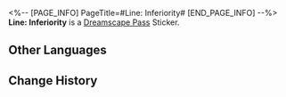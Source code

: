 <%-- [PAGE_INFO]
PageTitle=#Line: Inferiority#
[END_PAGE_INFO] --%>
{{Stub|Location information}}
{{Item Infobox
|id          = 223274
|image       = Dreamscape Pass Sticker Text.png
|type        = Dreamscape Pass Sticker
|type2       = Talking Clock Stickers
|invCategory = 
|rarity      = 4
|effect      = 
|description = Digital stickers that can be used to decorate the pages of the Dreamtour Handbook. They come in many different styles.
|source1     = [[Encourage the discouraged Certificate Collector]]
}}
{{Description|Useless. That's me... Worthless... that's also me...}}
'''Line: Inferiority''' is a [[Dreamscape Pass]] Sticker.

==Other Languages==
{{Other Languages
|en   = Line: Inferiority
|zhs  = 台词：自卑
|zht  = 台詞：自卑
|ja   = セリフ：コンプレックス
|ko   = 대사: 자기 비하
|es   = Guion: Inferioridad
|fr   = Réplique&nbsp;: infériorité
|ru   = Реплика: Жалость к себе
|th   = บทพูด: ดูถูกตัวเอง
|vi   = Lời Thoại: Tự Ti
|de   = Spruch: Minderwertigkeit
|id   = Dialog: Rendah Diri
|pt   = Linha: Inferioridade
}}

==Change History==
{{Change History|2.0}}